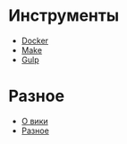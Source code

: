 = Инструменты =
* [[/tools/docker/|Docker]]
* [[/tools/make/|Make]]
* [[/tools/gulp/|Gulp]]

= Разное =
* [[/about|О вики]]
* [[/other|Разное]]
